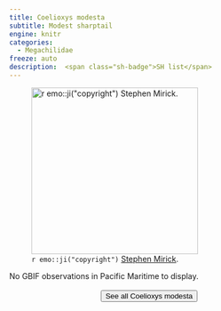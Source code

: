 ```yaml
---
title: Coelioxys modesta
subtitle: Modest sharptail
engine: knitr
categories:
  - Megachilidae
freeze: auto
description:  <span class="sh-badge">SH list</span>
---
```

![`r emo::ji("copyright")` [Stephen Mirick ](https://inaturalist.ca/photos/253433525/).](https://inaturalist-open-data.s3.amazonaws.com/photos/326894793/medium.jpeg){height=300}



No GBIF observations in Pacific Maritime to display.
<br><br>
<center>


<a href="https://inaturalist.ca/observations?place_id=any&quality_grade=research&subview=map&taxon_id=636878"><button type="button" class="btn btn-secondary">See all Coelioxys modesta <i class="fa-solid fa-arrow-up-right-from-square"></i> </button></a>
</center>
